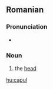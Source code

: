 ==Romanian==

===Pronunciation===
* {{IPA|['ka.pul] or ['ka.pu] (''informal'')|lang=ro}}

===Noun===
{{ro-noun-def|ns|na|cap}}

# the [[head]]

[[hu:capul]]